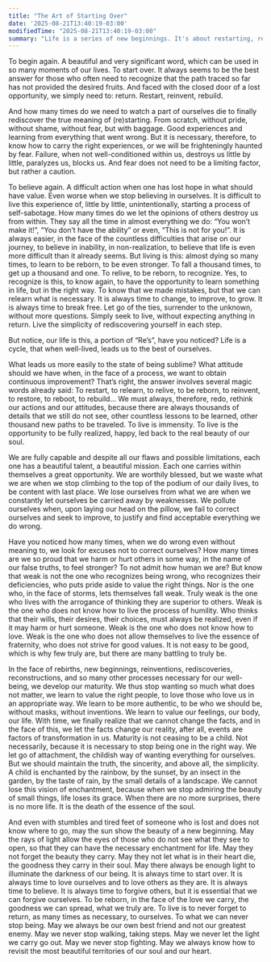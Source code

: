 ```yaml
---
title: "The Art of Starting Over"
date: '2025-08-21T13:40:19-03:00'
modifiedTime: "2025-08-21T13:40:19-03:00"
summary: "Life is a series of new beginnings. It's about restarting, reinventing, and rediscovering ourselves. This post explores the beauty of starting over and finding strength in vulnerability."
---
```


To begin again. A beautiful and very significant word, which can be used in so many moments of our lives. To start over. It always seems to be the best answer for those who often need to recognize that the path traced so far has not provided the desired fruits. And faced with the closed door of a lost opportunity, we simply need to: return. Restart, reinvent, rebuild.

And how many times do we need to watch a part of ourselves die to finally rediscover the true meaning of (re)starting. From scratch, without pride, without shame, without fear, but with baggage. Good experiences and learning from everything that went wrong. But it is necessary, therefore, to know how to carry the right experiences, or we will be frighteningly haunted by fear. Failure, when not well-conditioned within us, destroys us little by little, paralyzes us, blocks us. And fear does not need to be a limiting factor, but rather a caution.

To believe again. A difficult action when one has lost hope in what should have value. Even worse when we stop believing in ourselves. It is difficult to live this experience of, little by little, unintentionally, starting a process of self-sabotage. How many times do we let the opinions of others destroy us from within. They say all the time in almost everything we do: “You won’t make it!”, “You don’t have the ability” or even, “This is not for you!”. It is always easier, in the face of the countless difficulties that arise on our journey, to believe in inability, in non-realization, to believe that life is even more difficult than it already seems. But living is this: almost dying so many times, to learn to be reborn, to be even stronger. To fall a thousand times, to get up a thousand and one. To relive, to be reborn, to recognize. Yes, to recognize is this, to know again, to have the opportunity to learn something in life, but in the right way. To know that we made mistakes, but that we can relearn what is necessary. It is always time to change, to improve, to grow. It is always time to break free. Let go of the ties, surrender to the unknown, without more questions. Simply seek to live, without expecting anything in return. Live the simplicity of rediscovering yourself in each step.

But notice, our life is this, a portion of “Re’s”, have you noticed? Life is a cycle, that when well-lived, leads us to the best of ourselves.

What leads us more easily to the state of being sublime? What attitude should we have when, in the face of a process, we want to obtain continuous improvement? That’s right, the answer involves several magic words already said: To restart, to relearn, to relive, to be reborn, to reinvent, to restore, to reboot, to rebuild… We must always, therefore, redo, rethink our actions and our attitudes, because there are always thousands of details that we still do not see, other countless lessons to be learned, other thousand new paths to be traveled. To live is immensity. To live is the opportunity to be fully realized, happy, led back to the real beauty of our soul.

We are fully capable and despite all our flaws and possible limitations, each one has a beautiful talent, a beautiful mission. Each one carries within themselves a great opportunity. We are worthily blessed, but we waste what we are when we stop climbing to the top of the podium of our daily lives, to be content with last place. We lose ourselves from what we are when we constantly let ourselves be carried away by weaknesses. We pollute ourselves when, upon laying our head on the pillow, we fail to correct ourselves and seek to improve, to justify and find acceptable everything we do wrong.

Have you noticed how many times, when we do wrong even without meaning to, we look for excuses not to correct ourselves? How many times are we so proud that we harm or hurt others in some way, in the name of our false truths, to feel stronger? To not admit how human we are? But know that weak is not the one who recognizes being wrong, who recognizes their deficiencies, who puts pride aside to value the right things. Nor is the one who, in the face of storms, lets themselves fall weak. Truly weak is the one who lives with the arrogance of thinking they are superior to others. Weak is the one who does not know how to live the process of humility. Who thinks that their wills, their desires, their choices, must always be realized, even if it may harm or hurt someone. Weak is the one who does not know how to love. Weak is the one who does not allow themselves to live the essence of fraternity, who does not strive for good values. It is not easy to be good, which is why few truly are, but there are many battling to truly be.

In the face of rebirths, new beginnings, reinventions, rediscoveries, reconstructions, and so many other processes necessary for our well-being, we develop our maturity. We thus stop wanting so much what does not matter, we learn to value the right people, to love those who love us in an appropriate way. We learn to be more authentic, to be who we should be, without masks, without inventions. We learn to value our feelings, our body, our life. With time, we finally realize that we cannot change the facts, and in the face of this, we let the facts change our reality, after all, events are factors of transformation in us. Maturity is not ceasing to be a child. Not necessarily, because it is necessary to stop being one in the right way. We let go of attachment, the childish way of wanting everything for ourselves. But we should maintain the truth, the sincerity, and above all, the simplicity. A child is enchanted by the rainbow, by the sunset, by an insect in the garden, by the taste of rain, by the small details of a landscape. We cannot lose this vision of enchantment, because when we stop admiring the beauty of small things, life loses its grace. When there are no more surprises, there is no more life. It is the death of the essence of the soul.

And even with stumbles and tired feet of someone who is lost and does not know where to go, may the sun show the beauty of a new beginning. May the rays of light allow the eyes of those who do not see what they see to open, so that they can have the necessary enchantment for life. May they not forget the beauty they carry. May they not let what is in their heart die, the goodness they carry in their soul. May there always be enough light to illuminate the darkness of our being. It is always time to start over. It is always time to love ourselves and to love others as they are. It is always time to believe. It is always time to forgive others, but it is essential that we can forgive ourselves. To be reborn, in the face of the love we carry, the goodness we can spread, what we truly are. To live is to never forget to return, as many times as necessary, to ourselves. To what we can never stop being. May we always be our own best friend and not our greatest enemy. May we never stop walking, taking steps. May we never let the light we carry go out. May we never stop fighting. May we always know how to revisit the most beautiful territories of our soul and our heart.
